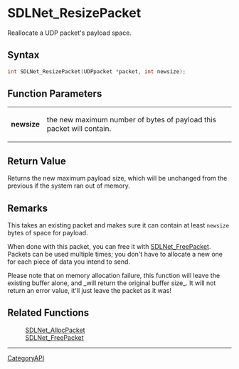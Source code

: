 = SDLNet_ResizePacket =

Reallocate a UDP packet's payload space.

== Syntax ==

<syntaxhighlight lang='c'>
int SDLNet_ResizePacket(UDPpacket *packet, int newsize);
</syntaxhighlight>

== Function Parameters ==

{|
|'''newsize'''
|the new maximum number of bytes of payload this packet will contain.
|}

== Return Value ==

Returns the new maximum payload size, which will be unchanged from the
previous if the system ran out of memory.

== Remarks ==

This takes an existing packet and makes sure it can contain at least
<code>newsize</code> bytes of space for payload.

When done with this packet, you can free it with [[SDLNet_FreePacket]].
Packets can be used multiple times; you don't have to allocate a new one
for each piece of data you intend to send.

Please note that on memory allocation failure, this function will leave the
existing buffer alone, and _will return the original buffer size_. It will
not return an error value, it'll just leave the packet as it was!

== Related Functions ==

:[[SDLNet_AllocPacket]]
:[[SDLNet_FreePacket]]

----
[[CategoryAPI]]



